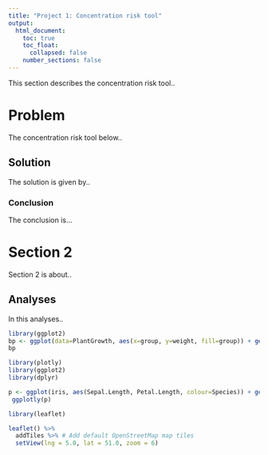 ```yaml
---
title: "Project 1: Concentration risk tool"
output:
  html_document:
    toc: true
    toc_float:
      collapsed: false
    number_sections: false
---
```


This section describes the concentration risk tool.. 

# Problem

The concentration risk tool below..

## Solution

The solution is given by..


### Conclusion

The conclusion is...

# Section 2

Section 2 is about..

## Analyses

In this analyses..


```r
library(ggplot2)
bp <- ggplot(data=PlantGrowth, aes(x=group, y=weight, fill=group)) + geom_boxplot()
bp
```

```r
library(plotly) 
library(ggplot2) 
library(dplyr) 

p <- ggplot(iris, aes(Sepal.Length, Petal.Length, colour=Species)) + geom_point() + theme_bw()
 ggplotly(p) 

library(leaflet) 

leaflet() %>% 
  addTiles %>% # Add default OpenStreetMap map tiles 
  setView(lng = 5.0, lat = 51.0, zoom = 6) 

``` 
